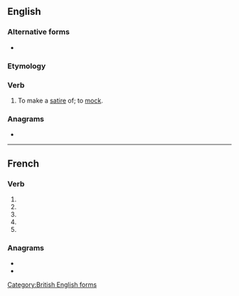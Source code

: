 {{also|satirisé}}
==English==

===Alternative forms===
* {{l|en|satirize}}

===Etymology===
{{suffix|en|satire|ise}}

===Verb===
{{en-verb}}

# To make a [[satire]] of; to [[mock]].

[[Category:British English forms]]

===Anagrams===
* {{anagrams|en|a=aeiirsst|Tiresias}}

----

==French==

===Verb===
{{head|fr|verb form}}

# {{inflection of|fr|satiriser||1|s|pres|indc}}
# {{inflection of|fr|satiriser||3|s|pres|indc}}
# {{inflection of|fr|satiriser||1|s|pres|subj}}
# {{inflection of|fr|satiriser||3|s|pres|subj}}
# {{inflection of|fr|satiriser||2|s|impr}}

===Anagrams===
* {{l|fr|résistai}}
* {{l|fr|tisserai}}